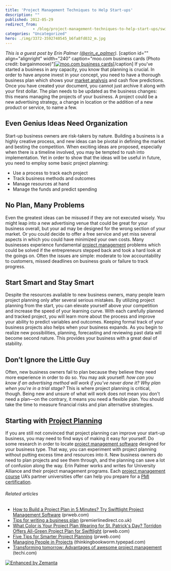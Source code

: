 ```yaml
---
title: 'Project Management Techniques to Help Start-ups'
description: ""
published: 2012-05-29
redirect_from: 
            - /blog/project-management-techniques-to-help-start-ups/swizec/4527
categories: "Uncategorized"
hero: ./img/3372-3592740545_b6fa8fd032_m.jpg
---
```

_This is a guest post by Erin Palmer ([@erin_e_palmer](http://twitter.com/erin_e_palmer))._ \[caption id=&quot;&quot; align=&quot;alignright&quot; width=&quot;240&quot; caption=&quot;moo.com business cards (Photo credit: bargainmoose)&quot;][![moo.com business cards](./img/3372-3592740545_b6fa8fd032_m.jpg "moo.com business cards")](http://www.flickr.com/photos/31954284@N07/3592740545)\[/caption] If you’ve started a business in any capacity, you know that planning is crucial. In order to have anyone invest in your concept, you need to have a thorough business plan which shows your [market analysis](http://en.wikipedia.org/wiki/Market_analysis "Market analysis") and cash flow predictions. Once you have created your document, you cannot just archive it along with your first dollar. The plan needs to be updated as the business changes: this means managing the projects of your business. A project could be a new advertising strategy, a change in location or the addition of a new product or service, to name a few.

## Even Genius Ideas Need Organization

Start-up business owners are risk-takers by nature. Building a business is a highly creative process, and new ideas can be pivotal in defining the market and besting the competition. When exciting ideas are proposed, especially when there is a timeline involved, you may be tempted to rush into implementation. Yet in order to show that the ideas will be useful in future, you need to employ some basic project planning:

- Use a process to track each project
- Track business methods and outcomes
- Manage resources at hand
- Manage the funds and predict spending

## No Plan, Many Problems

Even the greatest ideas can be misused if they are not executed wisely. You might leap into a new advertising venue that could be great for your business overall, but your ad may be designed for the wrong section of your market. Or you could decide to offer a free service and yet miss several aspects in which you could have minimized your own costs. Many businesses experience fundamental [project management](http://en.wikipedia.org/wiki/Project_management "Project management") problems which could be solved if the entrepreneurs stepped back and took a hard look at the goings on. Often the issues are simple: moderate to low accountability to customers, missed deadlines on business goals or failure to track progress.

## Start Smart and Stay Smart

Despite the resources available to new business owners, many people learn project planning only after several serious mistakes. By utilizing project planning from the start, you can elevate yourself above your competition and increase the speed of your learning curve. With each carefully planned and tracked project, you will learn more about the process and improve your ability to predict variables and outcomes. Keeping formal track of your business projects also helps when your business expands. As you begin to realize new possibilities, planning, forecasting and reviewing past data will become second nature. This provides your business with a great deal of stability.

## Don’t Ignore the Little Guy

Often, new business owners fail to plan because they believe they need more experience in order to do so. You may ask yourself: _how can you know if an advertising method will work if you&#x27;ve never done it? Why plan when you&#x27;re in a trial stage?_ This is where project planning is critical, though. Being new and unsure of what will work does not mean you don&#x27;t need a plan—on the contrary, it means you need a flexible plan. You should take the time to measure financial risks and plan alternative strategies.

## Starting with [Project Planning](http://en.wikipedia.org/wiki/Project_planning "Project planning")

If you are still not convinced that project planning can improve your start-up business, you may need to find ways of making it easy for yourself. Do some research in order to locate [project management software](http://en.wikipedia.org/wiki/Project_management_software "Project management software") designed for your business type. That way, you can experiment with project planning without putting excess time and resources into it. New business owners do need to plan projects and see them through, and the planning can save a lot of confusion along the way. Erin Palmer works and writes for University Alliance and their project management programs. Each [project management course](http://www.villanovau.com/online-courses/project-management.aspx) UA’s partner universities offer can help you prepare for a [PMI certification](http://www.villanovau.com/pmi-certification/).

###### Related articles

- [How to Build a Project Plan in 5 Minutes? Try Swiftlight Project Management Software](http://www.prweb.com/releases/Swiftlight/ProjectManagementSoftware/prweb2947254.htm) (prweb.com)
- [Tips for writing a business plan](http://www.premierlinedirect.co.uk/knowledge/expert-tips-and-guides/2010/5/tips-for-writing-a-business-plan) (premierlinedirect.co.uk)
- [What Color is Your Project Plan Wearing for St. Patrick&#x27;s Day? Torridon Offers All-Green Project Plan for Swiftlight](http://www.prweb.com/releases/St-Patricks-Day/All-Green-Project-Plan/prweb5138744.htm) (prweb.com)
- [Five Tips for Smarter Project Planning](http://www.prweb.com/releases/prwebProject-management/project-planning/prweb4605474.htm) (prweb.com)
- [Managing People in Projects](http://thinkingbookworm.typepad.com/blog/2012/05/managing-people-in-projects.html) (thinkingbookworm.typepad.com)
- [Transforming tomorrow: Advantages of awesome project management](http://www.techi.com/2012/05/transforming-tomorrow-advantages-of-awesome-project-management/) (techi.com)

[![Enhanced by Zemanta](http://img.zemanta.com/zemified_e.png?x-id=fc3311a3-81a3-4059-8e51-86e1c9320288)](http://www.zemanta.com/?px "Enhanced by Zemanta")
